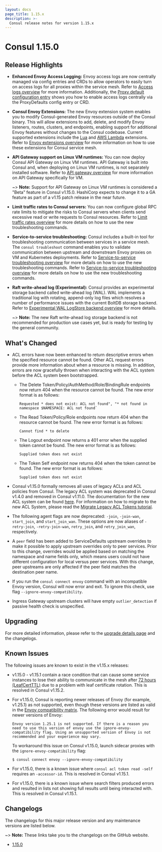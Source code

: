 ```yaml
---
layout: docs
page_title: 1.15.x
description: >-
  Consul release notes for version 1.15.x
---
```


# Consul 1.15.0

## Release Highlights

- **Enhanced Envoy Access Logging:** Envoy access logs are now centrally managed via config entries and CRDs to allow operators to easily turn on access logs for all proxies within the service mesh. Refer to [Access logs overview](/consul/docs/connect/observability/access-logs) for more information. Additionally, the [Proxy default configuration entry](/consul/docs/connect/config-entries/proxy-defaults) shows you how to enable access logs centrally via the ProxyDefaults config entry or CRD.

- **Consul Envoy Extensions:** The new Envoy extension system enables you to modify Consul-generated Envoy resources outside of the Consul binary. This will allow extensions to add, delete, and modify Envoy listeners, routes, clusters, and endpoints, enabling support for additional Envoy features without changes to the Consul codebase.
Current supported extensions include the [Lua](/consul/docs/connect/proxies/envoy-extensions#lua) and [AWS Lambda](/consul/docs/connect/proxies/envoy-extensions#lambda) extensions. Refer to [Envoy extensions overview](/consul/docs/connect/proxies/envoy-extensions) for more information on how to use these extensions for Consul service mesh.

- **API Gateway support on Linux VM runtimes:** You can now deploy Consul API Gateway on Linux VM runtimes. API Gateway is built into Consul and, when deploying on Linux VM runtimes, is not separately installed software. Refer to [API gateway overview](/consul/docs/connect/gateways/api-gateway) for more information on API Gateway specifically for VM.

  ~> **Note:** Support for API Gateway on Linux VM runtimes is considered a "Beta" feature in Consul v1.15.0. HashiCorp expects to change it to a GA feature as part of a v1.15 patch release in the near future.

- **Limit traffic rates to Consul servers:** You can now configure global RPC rate limits to mitigate the risks to Consul servers when clients send excessive read or write requests to Consul resources. Refer to [Limit traffic rates overview](/consul/docs/agent/limits) for more details on how to use the new troubleshooting commands.

- **Service-to-service troubleshooting:** Consul includes a built-in tool for troubleshooting communication between services in a service mesh. The `consul troubleshoot` command enables you to validate communication between upstream and downstream Envoy proxies on VM and Kubernetes deployments. Refer to [Service-to-service troubleshooting overview](/consul/docs/troubleshoot/troubleshoot-services) for more details on how to use the new troubleshooting commands.
Refer to [Service-to-service troubleshooting overview](/consul/docs/troubleshoot/troubleshoot-services) for more details on how to use the new troubleshooting commands.

- **Raft write-ahead log (Experimental):** Consul provides an experimental storage backend called write-ahead log (WAL). WAL implements a traditional log with rotating, append-only log files which resolves a number of performance issues with the current BoltDB storage backend. Refer to [Experimental WAL LogStore backend overview](/consul/docs/agent/wal-logstore) for more details.

  ~> **Note:** The new Raft write-ahead log storage backend is not recommended for production use cases yet, but is ready for testing by the general community.

## What's Changed

- ACL errors have now been enhanced to return descriptive errors when the specified resource cannot be found. Other ACL request errors provide more information about when a resource is missing. In addition, errors are now gracefully thrown when interacting with the ACL system before the ACL system been bootstrapped.
  - The Delete Token/Policy/AuthMethod/Role/BindingRule endpoints now return 404 when the resource cannot be found. The new error format is as follows:

    ```log hideClipboard
    Requested * does not exist: ACL not found", "* not found in namespace $NAMESPACE: ACL not found`
    ```

  - The Read Token/Policy/Role endpoints now return 404 when the resource cannot be found. The new error format is as follows:

    ```log hideClipboard
    Cannot find * to delete
    ```

  - The Logout endpoint now returns a 401 error when the supplied token cannot be found. The new error format is as follows:

    ```log hideClipboard
    Supplied token does not exist
    ```

  - The Token Self endpoint now returns 404 when the token cannot be found. The new error format is as follows:

    ```log hideClipboard
    Supplied token does not exist
    ```

- Consul v1.15.0 formally removes all uses of legacy ACLs and ACL policies from Consul. The legacy ACL system was deprecated in Consul v1.4.0 and removed in Consul v1.11.0. The documentation for the new ACL system can be found [here](/consul/docs/v1.14.x/security/acl). For information on how to migrate to the new ACL System, please read the [Migrate Legacy ACL Tokens tutorial](/consul/tutorials/security-operations/access-control-token-migration).
- The following agent flags are now deprecated: `-join`, `-join-wan`, `start_join`, and `start_join_wan`. These options are now aliases of `-retry-join`, `-retry-join-wan`, `retry_join`, and `retry_join_wan`, respectively.
- A `peer` field has been added to ServiceDefaults upstream overrides to make it possible to apply upstream overrides only to peer services. Prior to this change, overrides would be applied based on matching the namespace and name fields only, which means users could not have different configuration for local versus peer services. With this change, peer upstreams are only affected if the peer field matches the destination peer name.
- If you run the `consul connect envoy` command with an incompatible Envoy version, Consul will now error and exit. To ignore this check, use flag `--ignore-envoy-compatibility`.
- Ingress Gateway upstream clusters will have empty `outlier_detection` if passive health check is unspecified.

## Upgrading

For more detailed information, please refer to the [upgrade details page](/consul/docs/upgrading/upgrade-specific#consul-1-15-0) and the changelogs.

## Known Issues

The following issues are known to exist in the v1.15.x releases:

- v1.15.0 - v1.15.1 contain a race condition that can cause
  some service instances to lose their ability to communicate in the mesh after
  [72 hours (LeafCertTTL)](/consul/docs/connect/ca/consul#leafcertttl)
  due to a problem with leaf certificate rotation.
  This is resolved in Consul v1.15.2.

- For v1.15.0, Consul is reporting newer releases of Envoy (for example, v1.25.1) as not supported, even though these versions are listed as valid in the [Envoy compatibility matrix](/consul/docs/connect/proxies/envoy#envoy-and-consul-client-agent). The following error would result for newer versions of Envoy:

  ```log hideClipboard
  Envoy version 1.25.1 is not supported. If there is a reason you need to use this version of envoy use the ignore-envoy-compatibility flag. Using an unsupported version of Envoy is not recommended and your experience may vary.
  ```

  To workaround this issue on Consul v1.15.0, launch sidecar proxies
  with the `ignore-envoy-compatibility` flag:

  ```shell-session
  $ consul connect envoy --ignore-envoy-compatibility
  ```

- For v1.15.0, there is a known issue where `consul acl token read -self` requires an `-accessor-id`. This is resolved in Consul v1.15.1.

- For v1.15.0, there is a known issue where search filters produced errors and resulted in lists not showing full results until being interacted with. This is resolved in Consul v1.15.1.


## Changelogs

The changelogs for this major release version and any maintenance versions are listed below.

~> **Note:** These links take you to the changelogs on the GitHub website.

- [1.15.0](https://github.com/hashicorp/consul/releases/tag/v1.15.0)
